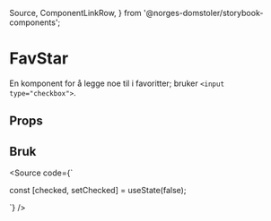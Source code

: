   Source,
  ComponentLinkRow,
} from '@norges-domstoler/storybook-components';


<Meta of={FavStarStories} />

# FavStar

<ComponentLinkRow
  docsHref="https://design.domstol.no/987b33f71/p/4917fa-favstar"
  figmaHref="https://www.figma.com/file/ewqSDmkgqDQ5PyOsRp4V5b/DDS-Komponenter?type=design&node-id=12275%3A221227&mode=design&t=I6T2GC1TzZmvlYQ3-1"
  githubHref="https://github.com/domstolene/designsystem/tree/main/packages/components/src/components/FavStar"
  withBottomSpacing
/>

En komponent for å legge noe til i favoritter; bruker `<input type="checkbox">`.

## Props

<Canvas of={FavStarStories.Default} sourceState="shown" />
<Controls of={FavStarStories.Default} />

## Bruk

<Source
  code={`

const [checked, setChecked] = useState<boolean>(false);

<FavStar checked={checked} onChange={setChecked} />
`} />
